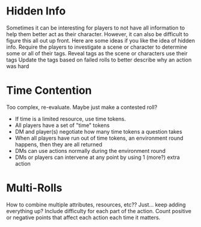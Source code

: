 # Hidden Info
Sometimes it can be interesting for players to not have all information to help them better act as their character.  However, it can also be difficult to figure this all out up front.  Here are some ideas if you like the idea of hidden info.
Require the players to investigate a scene or character to determine some or all of their tags.
Reveal tags as the scene or characters use their tags
Update the tags based on failed rolls to better describe why an action was hard


# Time Contention
Too complex, re-evaluate.  Maybe just make a contested roll?

- If time is a limited resource, use time tokens.
- All players have a set of "time" tokens
- DM and player(s) negotiate how many time tokens a question takes
- When all players have run out of time tokens, an environment round happens, then they are all returned
- DMs can use actions normally during the environment round
- DMs or players can intervene at any point by using 1 (more?) extra action


# Multi-Rolls
How to combine multiple attributes, resources, etc??
Just… keep adding everything up? Include difficulty for each part of the action.  Count positive or negative points that affect each action each time it matters.

